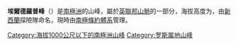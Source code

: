 {{unreferenced|time=2018-08-09T13:22:17+00:00}}
{{expand language|en}}
{{Coord|83|45|S|172|45|E|display=title}}

'''埃爾德羅普峰'''（{{lang-en|Airdrop Peak}}）是[[南極洲|南極洲]]的山峰，屬於[[英聯邦山脈|英聯邦山脈]]的一部分，海拔高度为{{convert|890|m}}，由[[新西蘭|新西蘭]]探險隊命名，現時由[[南極條約體系|南極條約體系]]管理。

{{DEFAULTSORT:Airdrop Peak}}
[[Category:海拔1000公尺以下的南極洲山峰|Category:海拔1000公尺以下的南極洲山峰]]
[[Category:罗斯属地山峰|Category:罗斯属地山峰]]

{{DufekCoast-geo-stub}}